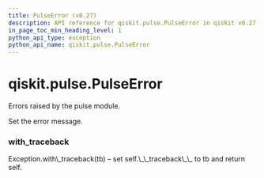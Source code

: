 ```yaml
---
title: PulseError (v0.27)
description: API reference for qiskit.pulse.PulseError in qiskit v0.27
in_page_toc_min_heading_level: 1
python_api_type: exception
python_api_name: qiskit.pulse.PulseError
---
```


<span id="qiskit-pulse-pulseerror" />

# qiskit.pulse.PulseError

<Class id="qiskit.pulse.PulseError" isDedicatedPage={true} github="https://github.com/qiskit/qiskit/tree/stable/0.17/qiskit/pulse/exceptions.py" signature="PulseError(*message)" modifiers="exception">
  Errors raised by the pulse module.

  Set the error message.

  ### with\_traceback

  <Function id="qiskit.pulse.PulseError.with_traceback" signature="with_traceback()">
    Exception.with\_traceback(tb) – set self.\_\_traceback\_\_ to tb and return self.
  </Function>
</Class>

